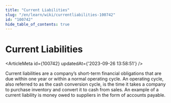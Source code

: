 ```yaml
---
title: "Current Liabilities"
slug: "/en/learn/wiki/currentliabilities-100742"
id: "100742"
hide_table_of_contents: true
---
```



# Current Liabilities

<ArticleMeta id={100742} updatedAt={'2023-09-26 13:58:51'} />
<div className='border-solid border-b border-t-0 my-4 border-[var(--ifm-color-gray-300)]' />

Current liabilities are a company’s short-term financial obligations that are due within one year or within a normal operating cycle. An operating cycle, also referred to as the cash conversion cycle, is the time it takes a company to purchase inventory and convert it to cash from sales. An example of a current liability is money owed to suppliers in the form of accounts payable.
